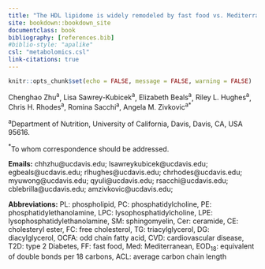 ```yaml
---
title: "The HDL lipidome is widely remodeled by fast food vs. Mediterranean diet in four days"
site: bookdown::bookdown_site
documentclass: book
bibliography: [references.bib]
#biblio-style: "apalike"
csl: "metabolomics.csl"
link-citations: true
---
```


```r
knitr::opts_chunk$set(echo = FALSE, message = FALSE, warning = FALSE)
```

\usepackage{mathtools}

\newline\newline

$\text{Chenghao Zhu}^{\text{a}}$, $\text{Lisa Sawrey-Kubicek}^{\text{a}}$, $\text{Elizabeth Beals}^{\text{a}}$, $\text{Riley L. Hughes}^{\text{a}}$, $\text{Chris H. Rhodes}^{\text{a}}$, $\text{Romina Sacchi}^{\text{a}}$, $\text{Angela M. Zivkovic}^{\text{a*}}$

\newline\newline

${}^{\text{a}}$Department of Nutrition, University of California, Davis, Davis, CA, USA 95616.

\newline\newline

${}^{\text{*}}$To whom correspondence should be addressed.

\newline\newline

**Emails:** chhzhu@ucdavis.edu; lsawreykubicek@ucdavis.edu; egbeals@ucdavis.edu; rlhughes@ucdavis.edu; chrhodes@ucdavis.edu; myuwong@ucdavis.edu; qyuli@ucdavis.edu; rsacchi@ucdavis.edu; cblebrilla@ucdavis.edu; amzivkovic@ucdavis.edu;  

\newline\newline

**Abbreviations:**
PL: phospholipid,
PC: phosphatidylcholine,
PE: phosphatidylethanolamine,
LPC: lysophosphatidylcholine,
LPE: lysophosphatidylethanolamine,
SM: sphingomyelin,
Cer: ceramide,
CE: cholesteryl ester,
FC: free cholesterol,
TG: triacylglycerol,
DG: diacylglycerol,
OCFA: odd chain fatty acid,
CVD: cardiovascular disease,
T2D: type 2 Diabetes,
FF: fast food,
Med: Mediterranean,
$\text{EOD}_{\text{18}}$: equivalent of double bonds per 18 carbons,
ACL: average carbon chain length
